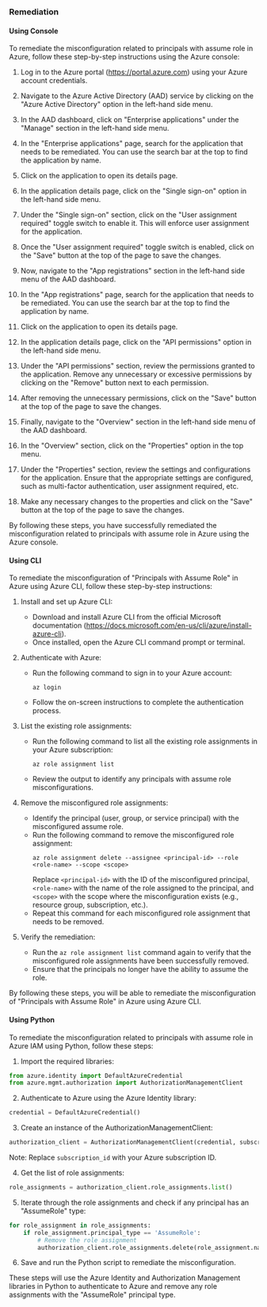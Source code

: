 ### Remediation

#### Using Console

To remediate the misconfiguration related to principals with assume role in Azure, follow these step-by-step instructions using the Azure console:

1. Log in to the Azure portal (https://portal.azure.com) using your Azure account credentials.

2. Navigate to the Azure Active Directory (AAD) service by clicking on the "Azure Active Directory" option in the left-hand side menu.

3. In the AAD dashboard, click on "Enterprise applications" under the "Manage" section in the left-hand side menu.

4. In the "Enterprise applications" page, search for the application that needs to be remediated. You can use the search bar at the top to find the application by name.

5. Click on the application to open its details page.

6. In the application details page, click on the "Single sign-on" option in the left-hand side menu.

7. Under the "Single sign-on" section, click on the "User assignment required" toggle switch to enable it. This will enforce user assignment for the application.

8. Once the "User assignment required" toggle switch is enabled, click on the "Save" button at the top of the page to save the changes.

9. Now, navigate to the "App registrations" section in the left-hand side menu of the AAD dashboard.

10. In the "App registrations" page, search for the application that needs to be remediated. You can use the search bar at the top to find the application by name.

11. Click on the application to open its details page.

12. In the application details page, click on the "API permissions" option in the left-hand side menu.

13. Under the "API permissions" section, review the permissions granted to the application. Remove any unnecessary or excessive permissions by clicking on the "Remove" button next to each permission.

14. After removing the unnecessary permissions, click on the "Save" button at the top of the page to save the changes.

15. Finally, navigate to the "Overview" section in the left-hand side menu of the AAD dashboard.

16. In the "Overview" section, click on the "Properties" option in the top menu.

17. Under the "Properties" section, review the settings and configurations for the application. Ensure that the appropriate settings are configured, such as multi-factor authentication, user assignment required, etc.

18. Make any necessary changes to the properties and click on the "Save" button at the top of the page to save the changes.

By following these steps, you have successfully remediated the misconfiguration related to principals with assume role in Azure using the Azure console.

#### Using CLI

To remediate the misconfiguration of "Principals with Assume Role" in Azure using Azure CLI, follow these step-by-step instructions:

1. Install and set up Azure CLI: 
   - Download and install Azure CLI from the official Microsoft documentation (https://docs.microsoft.com/en-us/cli/azure/install-azure-cli).
   - Once installed, open the Azure CLI command prompt or terminal.

2. Authenticate with Azure: 
   - Run the following command to sign in to your Azure account:
     ```
     az login
     ```
   - Follow the on-screen instructions to complete the authentication process.

3. List the existing role assignments: 
   - Run the following command to list all the existing role assignments in your Azure subscription:
     ```
     az role assignment list
     ```
   - Review the output to identify any principals with assume role misconfigurations.

4. Remove the misconfigured role assignments: 
   - Identify the principal (user, group, or service principal) with the misconfigured assume role.
   - Run the following command to remove the misconfigured role assignment:
     ```
     az role assignment delete --assignee <principal-id> --role <role-name> --scope <scope>
     ```
     Replace `<principal-id>` with the ID of the misconfigured principal, `<role-name>` with the name of the role assigned to the principal, and `<scope>` with the scope where the misconfiguration exists (e.g., resource group, subscription, etc.).
   - Repeat this command for each misconfigured role assignment that needs to be removed.

5. Verify the remediation: 
   - Run the `az role assignment list` command again to verify that the misconfigured role assignments have been successfully removed.
   - Ensure that the principals no longer have the ability to assume the role.

By following these steps, you will be able to remediate the misconfiguration of "Principals with Assume Role" in Azure using Azure CLI.

#### Using Python

To remediate the misconfiguration related to principals with assume role in Azure IAM using Python, follow these steps:

1. Import the required libraries:
```python
from azure.identity import DefaultAzureCredential
from azure.mgmt.authorization import AuthorizationManagementClient
```

2. Authenticate to Azure using the Azure Identity library:
```python
credential = DefaultAzureCredential()
```

3. Create an instance of the AuthorizationManagementClient:
```python
authorization_client = AuthorizationManagementClient(credential, subscription_id)
```
Note: Replace `subscription_id` with your Azure subscription ID.

4. Get the list of role assignments:
```python
role_assignments = authorization_client.role_assignments.list()
```

5. Iterate through the role assignments and check if any principal has an "AssumeRole" type:
```python
for role_assignment in role_assignments:
    if role_assignment.principal_type == 'AssumeRole':
        # Remove the role assignment
        authorization_client.role_assignments.delete(role_assignment.name)
```

6. Save and run the Python script to remediate the misconfiguration.

These steps will use the Azure Identity and Authorization Management libraries in Python to authenticate to Azure and remove any role assignments with the "AssumeRole" principal type.

